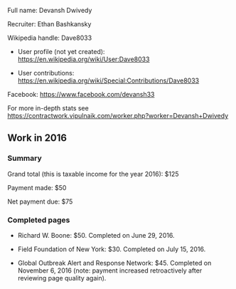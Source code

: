 Full name: Devansh Dwivedy

Recruiter: Ethan Bashkansky

Wikipedia handle: Dave8033

* User profile (not yet created): https://en.wikipedia.org/wiki/User:Dave8033

* User contributions: https://en.wikipedia.org/wiki/Special:Contributions/Dave8033

Facebook: https://www.facebook.com/devansh33

For more in-depth stats see https://contractwork.vipulnaik.com/worker.php?worker=Devansh+Dwivedy

== Work in 2016 ==

=== Summary ===

Grand total (this is taxable income for the year 2016): $125

Payment made: $50

Net payment due: $75

=== Completed pages ===

* Richard W. Boone: $50. Completed on June 29, 2016.

* Field Foundation of New York: $30. Completed on July 15, 2016.

* Global Outbreak Alert and Response Network: $45. Completed on November 6, 2016 (note: payment increased retroactively after reviewing page quality again).
